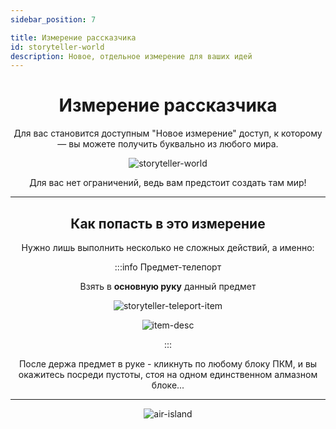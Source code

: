 ```yaml
---
sidebar_position: 7

title: Измерение рассказчика
id: storyteller-world
description: Новое, отдельное измерение для ваших идей
---
```



<div align="center">

# Измерение рассказчика

Для вас становится доступным "Новое измерение" доступ, к которому — вы можете получить буквально из любого мира.

![storyteller-world](@site/static/img/doc/world.png "Халва мир")

Для вас нет ограничений, ведь вам предстоит создать там мир!

---

## Как попасть в это измерение

Нужно лишь выполнить несколько не сложных действий, а именно:

:::info Предмет-телепорт

Взять в **основную руку** данный предмет
<div>
<div className="img-txt-cont">

![storyteller-teleport-item](@site/static/img/doc/st-item-teleporter.png)

<div>
<div style={{scale:"125%"}}>

![item-desc](@site/static/img/doc/st-item-teleporter-desc.png)

</div>
</div>
</div>
</div>
:::

После держа предмет в руке - кликнуть по любому блоку ПКМ, и вы окажитесь посреди пустоты, стоя на одном единственном алмазном блоке...

---

![air-island](@site/static/img/doc/air-island.png "Где-то в пустоте, процветает жизнь")

</div>
